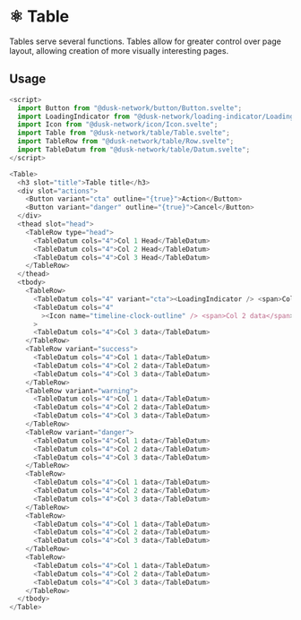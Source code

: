 
<Meta title="Docs/Components/Organisms/Tables" />

# ⚛️ Table

Tables serve several functions. Tables allow for greater control over page layout, allowing creation of more visually interesting pages.

## Usage

```js
<script>
  import Button from "@dusk-network/button/Button.svelte";
  import LoadingIndicator from "@dusk-network/loading-indicator/LoadingIndicator.svelte";
  import Icon from "@dusk-network/icon/Icon.svelte";
  import Table from "@dusk-network/table/Table.svelte";
  import TableRow from "@dusk-network/table/Row.svelte";
  import TableDatum from "@dusk-network/table/Datum.svelte";
</script>

<Table>
  <h3 slot="title">Table title</h3>
  <div slot="actions">
    <Button variant="cta" outline="{true}">Action</Button>
    <Button variant="danger" outline="{true}">Cancel</Button>
  </div>
  <thead slot="head">
    <TableRow type="head">
      <TableDatum cols="4">Col 1 Head</TableDatum>
      <TableDatum cols="4">Col 2 Head</TableDatum>
      <TableDatum cols="4">Col 3 Head</TableDatum>
    </TableRow>
  </thead>
  <tbody>
    <TableRow>
      <TableDatum cols="4" variant="cta"><LoadingIndicator /> <span>Col 1 data</span></TableDatum>
      <TableDatum cols="4"
        ><Icon name="timeline-clock-outline" /> <span>Col 2 data</span></TableDatum
      >
      <TableDatum cols="4">Col 3 data</TableDatum>
    </TableRow>
    <TableRow variant="success">
      <TableDatum cols="4">Col 1 data</TableDatum>
      <TableDatum cols="4">Col 2 data</TableDatum>
      <TableDatum cols="4">Col 3 data</TableDatum>
    </TableRow>
    <TableRow variant="warning">
      <TableDatum cols="4">Col 1 data</TableDatum>
      <TableDatum cols="4">Col 2 data</TableDatum>
      <TableDatum cols="4">Col 3 data</TableDatum>
    </TableRow>
    <TableRow variant="danger">
      <TableDatum cols="4">Col 1 data</TableDatum>
      <TableDatum cols="4">Col 2 data</TableDatum>
      <TableDatum cols="4">Col 3 data</TableDatum>
    </TableRow>
    <TableRow>
      <TableDatum cols="4">Col 1 data</TableDatum>
      <TableDatum cols="4">Col 2 data</TableDatum>
      <TableDatum cols="4">Col 3 data</TableDatum>
    </TableRow>
    <TableRow>
      <TableDatum cols="4">Col 1 data</TableDatum>
      <TableDatum cols="4">Col 2 data</TableDatum>
      <TableDatum cols="4">Col 3 data</TableDatum>
    </TableRow>
    <TableRow>
      <TableDatum cols="4">Col 1 data</TableDatum>
      <TableDatum cols="4">Col 2 data</TableDatum>
      <TableDatum cols="4">Col 3 data</TableDatum>
    </TableRow>
  </tbody>
</Table>

```
